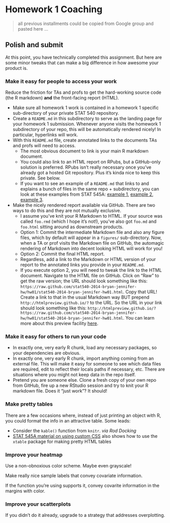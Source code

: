 Homework 1 Coaching
========================================================

> all previous installments could be copied from Google group and pasted here ...

## Polish and submit

At this point, you have technically completed this assignment. But here are some minor tweaks that can make a big difference in how awesome your product is.

### Make it easy for people to access your work

Reduce the friction for TAs and profs to get the hard-working source code (the R markdown) __and__ the front-facing report (HTML).

  * Make sure all homework 1 work is contained in a homework 1 specific sub-directory of your private STAT 540 repository.
  * Create a `README.md` in this subdirectory to serve as the landing page for your homework 1 submission. Whenever anyone visits the homework 1 subdirectory of your repo, this will be automatically rendered nicely! In particular, hyperlinks will work.
  * With this `README.md` file, create annotated links to the documents TAs and profs will need to access.
    - The most obvious document to link is your main R markdown document.
    - You could also link to an HTML report on RPubs, but a GitHub-only solution is preferred. RPubs isn't really necessary once you've already got a hosted Git repository. Plus it's kinda nice to keep this private. See below.
    - If you want to see an example of a `README.md` that links to and explains a bunch of files in the same repo + subdirectory, you can look at these examples from STAT 545A: [example 1](https://github.com/jennybc/STAT545A/tree/master/hw06_scaffolds/01_justR), [example 2](https://github.com/jennybc/STAT545A/tree/master/hw06_scaffolds/02_rAndMake), [example 3](https://github.com/jennybc/STAT545A/tree/master/hw06_scaffolds/03_knitWithoutRStudio).
  * Make the nicely rendered report available via GitHub. There are two ways to do this and they are not mutually exclusive.
    - I assume you've knit your R Markdown to HTML. If your source was called `foo.rmd` (which I hope it's not!), you've also got `foo.md` and `foo.html` sitting around as downstream products.
    - Option 1: Commit the intermediate Markdown file and also any figure files, which by default will appear in a `figures/` sub-directory. Now, when a TA or prof visits the Markdown file on GitHub, the automagic rendering of Markdown into decent looking HTML will work for you!
    - Option 2: Commit the final HTML report.
    - Regardless, add a link to the Markdown or HTML version of your report to the annotated links you provide in your `README.md`.
    - If you execute option 2, you will need to tweak the link to the HTML document. Navigate to the HTML file on GitHub. Click on "Raw" to get the raw version; the URL should look something like this: `https://raw.github.com/stat540-2014-bryan-jennifer-hw/hw01/stat540-2014-bryan-jennifer-hw01.html`. Copy that URL! Create a link to that in the usual Markdown way BUT prepend `http://htmlpreview.github.io/?` to the URL. So the URL in your link should look something like this: `http://htmlpreview.github.io/?https://raw.github.com/stat540-2014-bryan-jennifer-hw/hw01/stat540-2014-bryan-jennifer-hw01.html`. You can learn more about this preview facility [here](http://htmlpreview.github.io).

### Make it easy for others to run your code

  * In exactly one, very early R chunk, load any necessary packages, so your dependencies are obvious.
  * In exactly one, very early R chunk, import anything coming from an external file. This will make it easy for someone to see which data files are required, edit to reflect their locals paths if necessary, etc. There are situations where you might not keep data in the repo itself.
  * Pretend you are someone else. Clone a fresh copy of your own repo from GitHub, fire up a new RStudio session and try to knit your R markdown file. Does it "just work"? It should!
  
### Make pretty tables

There are a few occasions where, instead of just printing an object with R, you could format the info in an attractive table. Some leads:

  * Consider the `kable()` function from `knitr`. *via Rod Docking*
  * [STAT 545A material on using custom CSS](http://www.stat.ubc.ca/~jenny/STAT545A/topic10_tablesCSS.html) also shows how to use the `xtable` package for making pretty HTML tables
  
### Improve your heatmap

Use a non-obnoxious color scheme. Maybe even grayscale!

Make really nice sample labels that convey covariate information.

If the function you're using supports it, convey covarite information in the margins with color.

### Improve your scatterplots

If you didn't do it already, upgrade to a strategy that addresses overplotting.

